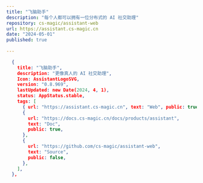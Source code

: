 ```yaml
---
title: "飞脑助手"
description: "每个人都可以拥有一位分布式的 AI 社交助理"
repository: cs-magic/assistant-web
url: https://assistant.cs-magic.cn
date: "2024-05-01"
published: true
  
---
```


```json lines
  {
    title: "飞脑助手",
    description: "更像真人的 AI 社交助理",
    Icon: AssistantLogoSVG,
    version: "0.8.969",
    lastUpdated: new Date(2024, 4, 1),
    status: AppStatus.stable,
    tags: [
      { url: "https://assistant.cs-magic.cn", text: "Web", public: true },
      {
        url: "https://docs.cs-magic.cn/docs/products/assistant",
        text: "Doc",
        public: true,
      },
      {
        url: "https://github.com/cs-magic/assistant-web",
        text: "Source",
        public: false,
      },
    ],
  },
```